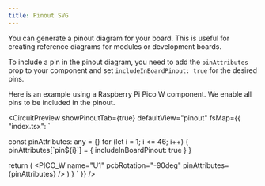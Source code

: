 ```yaml
---
title: Pinout SVG
---
```



You can generate a pinout diagram for your board. This is useful for creating reference diagrams for modules or development boards.

To include a pin in the pinout diagram, you need to add the `pinAttributes` prop to your component and set `includeInBoardPinout: true` for the desired pins.

Here is an example using a Raspberry Pi Pico W component. We enable all pins to be included in the pinout.

<CircuitPreview
  showPinoutTab={true}
  defaultView="pinout"
  fsMap={{
    "index.tsx": `

  const pinAttributes: any = {}
  for (let i = 1; i <= 46; i++) {
    pinAttributes[\`pin\${i}\`] = { includeInBoardPinout: true }
  }

  return (
    <board>
      <PICO_W name="U1" pcbRotation="-90deg" pinAttributes={pinAttributes} />
    </board>
  )
}
`
  }}
/>
